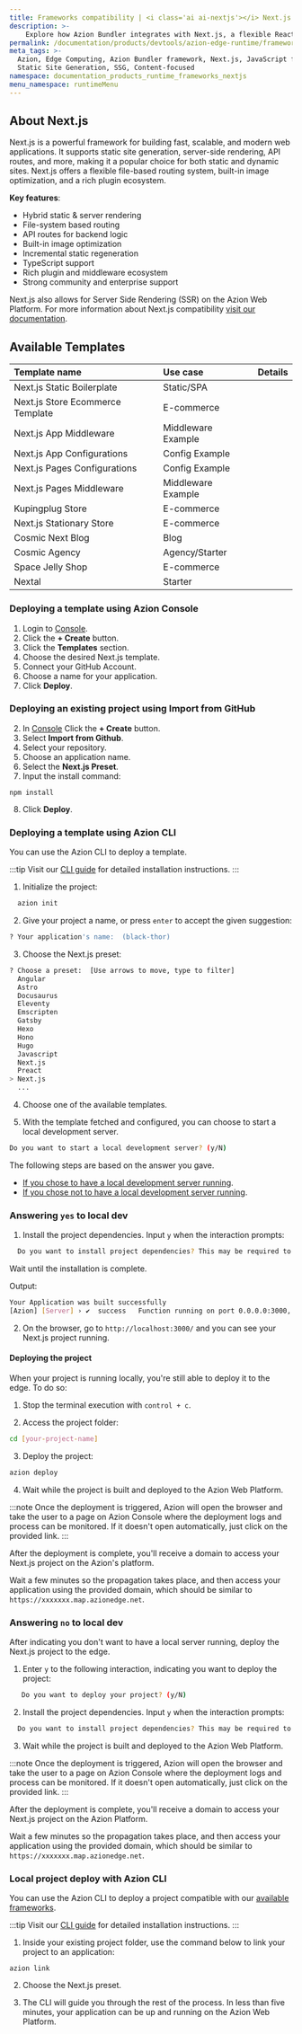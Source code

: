 ```yaml
---
title: Frameworks compatibility | <i class='ai ai-nextjs'></i> Next.js
description: >-
    Explore how Azion Bundler integrates with Next.js, a flexible React framework for building high-performance full-stack web applications.
permalink: /documentation/products/devtools/azion-edge-runtime/frameworks-compatibility/nextjs/
meta_tags: >-
  Azion, Edge Computing, Azion Bundler framework, Next.js, JavaScript frameworks,
  Static Site Generation, SSG, Content-focused
namespace: documentation_products_runtime_frameworks_nextjs
menu_namespace: runtimeMenu
---
```



## About Next.js

Next.js is a powerful framework for building fast, scalable, and modern web applications. It supports static site generation, server-side rendering, API routes, and more, making it a popular choice for both static and dynamic sites. Next.js offers a flexible file-based routing system, built-in image optimization, and a rich plugin ecosystem.

**Key features**:

- Hybrid static & server rendering
- File-system based routing
- API routes for backend logic
- Built-in image optimization
- Incremental static regeneration
- TypeScript support
- Rich plugin and middleware ecosystem
- Strong community and enterprise support

Next.js also allows for Server Side Rendering (SSR) on the Azion Web Platform. For more information about Next.js compatibility [visit our documentation](/en/documentation/devtools/azion-edge-runtime/compatibility/nextjs/).

## Available Templates

| Template name | Use case | Details |
|:-------------|:---------|:-----|
| Next.js Static Boilerplate | Static/SPA | <LinkButton link="/en/documentation/products/templates/nextjs-static-boilerplate/" label="Learn more" severity="secondary" /> |
| Next.js Store Ecommerce Template | E-commerce | <LinkButton link="/en/documentation/products/templates/nextjs-store/" label="Learn more" severity="secondary" /> |
| Next.js App Middleware | Middleware Example | <LinkButton link="/en/documentation/products/templates/nextjs-app-midddleware/" label="Learn more" severity="secondary" /> |
| Next.js App Configurations | Config Example | <LinkButton link="/en/documentation/products/templates/nextjs-app-configurations/" label="Learn more" severity="secondary" /> |
| Next.js Pages Configurations | Config Example | <LinkButton link="/en/documentation/products/templates/nextjs-pages-configurations/" label="Learn more" severity="secondary" /> |
| Next.js Pages Middleware | Middleware Example | <LinkButton link="/en/documentation/products/templates/nextjs-pages-middleware/" label="Learn more" severity="secondary" /> |
| Kupingplug Store| E-commerce | <LinkButton link="/en/documentation/products/templates/kupingplug/" label="Learn more" severity="secondary" /> |
| Next.js Stationary Store | E-commerce | <LinkButton link="/en/documentation/products/templates/stationary-ecommerce/" label="Learn more" severity="secondary" /> |
| Cosmic Next Blog | Blog | <LinkButton link="/en/documentation/products/templates/cosmic-nextjs-blog/" label="Learn more" severity="secondary" /> |
| Cosmic Agency | Agency/Starter | <LinkButton link="/en/documentation/products/templates/cosmic-agency/" label="Learn more" severity="secondary" /> |
| Space Jelly Shop | E-commerce | <LinkButton link="/en/documentation/products/templates/space-jelly-shop/" label="Learn more" severity="secondary" /> |
| Nextal | Starter | <LinkButton link="/en/documentation/products/templates/nextal/" label="Learn more" severity="secondary" /> |

### Deploying a template using Azion Console

1. Login to [Console](https://console.azion.com).
2. Click the **\+ Create** button.
3. Click the **Templates** section.
4. Choose the desired Next.js template.
5. Connect your GitHub Account.
6. Choose a name for your application.
7. Click **Deploy**.

### Deploying an existing project using Import from GitHub

2. In [Console](https://console.azion.com) Click the **\+ Create** button.
3. Select **Import from Github**.
4. Select your repository.
5. Choose an application name.
6. Select the **Next.js Preset**.
7. Input the install command:

```
npm install
```
8. Click **Deploy**.

### Deploying a template using Azion CLI

You can use the Azion CLI to deploy a template.

:::tip
Visit our [CLI guide](/en/documentation/products/azion-cli/overview/#installing-azion-cli) for detailed installation instructions.
:::

1. Initialize the project:

```sh 
  azion init
```

2. Give your project a name, or press `enter` to accept the given suggestion:

```sh 
? Your application's name:  (black-thor)
```

3. Choose the Next.js preset: 

```sh 
? Choose a preset:  [Use arrows to move, type to filter]
  Angular 
  Astro 
  Docusaurus
  Eleventy
  Emscripten
  Gatsby
  Hexo
  Hono
  Hugo
  Javascript
  Next.js
  Preact
> Next.js
  ...
```

4. Choose one of the available templates.

5. With the template fetched and configured, you can choose to start a local development server.

```sh 
Do you want to start a local development server? (y/N) 
```

The following steps are based on the answer you gave. 

- [If you chose to have a local development server running](/en/documentation/products/devtools/azion-edge-runtime/frameworks-compatibility/nextjs/#answering-yes-to-local-dev).
- [If you chose not to have a local development server running](/en/documentation/products/devtools/azion-edge-runtime/frameworks-compatibility/nextjs/#answering-no-to-local-dev).

### Answering `yes` to local dev

1. Install the project dependencies. Input `y` when the interaction prompts:

```sh 
  Do you want to install project dependencies? This may be required to start local development server (y/N)
```

Wait until the installation is complete.

Output:

```sh
Your Application was built successfully
[Azion] [Server] › ✔  success   Function running on port 0.0.0.0:3000, url: http://localhost:3000
```

2. On the browser, go to `http://localhost:3000/` and you can see your Next.js project running.

#### Deploying the project

When your project is running locally, you're still able to deploy it to the edge. To do so:

1. Stop the terminal execution with `control + c`. 

2. Access the project folder:

```sh
cd [your-project-name] 
```

3. Deploy the project: 

```sh
azion deploy
```

4. Wait while the project is built and deployed to the Azion Web Platform.

:::note 
Once the deployment is triggered, Azion will open the browser and take the user to a page on Azion Console where the deployment logs and process can be monitored. If it doesn't open automatically, just click on the provided link.
::: 

After the deployment is complete, you'll receive a domain to access your Next.js project on the Azion's platform.

Wait a few minutes so the propagation takes place, and then access your application using the provided domain, which should be similar to `https://xxxxxxx.map.azionedge.net`.

### Answering `no` to local dev

After indicating you don't want to have a local server running, deploy the Next.js project to the edge.

1. Enter `y` to the following interaction, indicating you want to deploy the project:

```sh
   Do you want to deploy your project? (y/N) 
```

2. Install the project dependencies. Input `y` when the interaction prompts:

```sh 
  Do you want to install project dependencies? This may be required to deploy your project (y/N)
```

3. Wait while the project is built and deployed to the Azion Web Platform.

:::note 
Once the deployment is triggered, Azion will open the browser and take the user to a page on Azion Console where the deployment logs and process can be monitored. If it doesn't open automatically, just click on the provided link.
::: 
 
After the deployment is complete, you'll receive a domain to access your Next.js project on the Azion Platform.

Wait a few minutes so the propagation takes place, and then access your application using the provided domain, which should be similar to `https://xxxxxxx.map.azionedge.net`.

### Local project deploy with Azion CLI

You can use the Azion CLI to deploy a project compatible with our [available frameworks](/en/documentation/products/devtools/azion-edge-runtime/frameworks-compatibility/).

:::tip
Visit our [CLI guide](/en/documentation/products/azion-cli/overview/#installing-azion-cli) for detailed installation instructions.
:::

1. Inside your existing project folder, use the command below to link your project to an application:

```shell
azion link
```

2. Choose the Next.js preset.

3. The CLI will guide you through the rest of the process. In less than five minutes, your application can be up and running on the Azion Web Platform.
